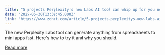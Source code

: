 ```yaml
---
title: "5 projects Perplexity's new Labs AI tool can whip up for you now - in minutes"
date: "2025-05-30T13:39:45.000Z"
link: "https://www.zdnet.com/article/5-projects-perplexitys-new-labs-ai-tool-can-whip-up-for-you-now-in-minutes/"
---
```


The new Perplexity Labs tool can generate anything from spreadsheets to mini apps fast. Here's how to try it and why you should.

[Read more](https://www.zdnet.com/article/5-projects-perplexitys-new-labs-ai-tool-can-whip-up-for-you-now-in-minutes/)
